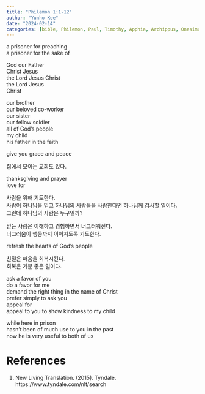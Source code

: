 ```yaml
---
title: "Philemon 1:1-12"
author: "Yunho Kee"
date: "2024-02-14"
categories: [bible, Philemon, Paul, Timothy, Apphia, Archippus, Onesimus]
---
```


a prisoner for preaching  
a prisoner for the sake of

God our Father  
Christ Jesus  
the Lord Jesus Christ  
the Lord Jesus  
Christ

our brother  
our beloved co-worker  
our sister  
our fellow soldier  
all of God's people  
my child  
his father in the faith

give you grace and peace

집에서 모이는 교회도 있다.

thanksgiving and prayer  
love for

사람을 위해 기도한다.  
사람이 하나님을 믿고 하나님의 사람들을 사랑한다면 하나님께 감사할 일이다.  
그런데 하나님의 사람은 누구일까?

믿는 사람은 이해하고 경험하면서 너그러워진다.  
너그러움이 행동까지 이어지도록 기도한다.

refresh the hearts of God's people

친절은 마음을 회복시킨다.  
회복은 기분 좋은 일이다.

ask a favor of you  
do a favor for me  
demand the right thing in the name of Christ  
prefer simply to ask you  
appeal for  
appeal to you to show kindness to my child  

while here in prison  
hasn't been of much use to you in the past  
now he is very useful to both of us

# References
1. New Living Translation. (2015). Tyndale. https://www.tyndale.com/nlt/search
